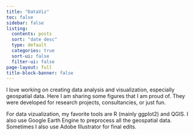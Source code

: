 ```yaml
---
title: "DataViz"
toc: false
sidebar: false
listing:
  contents: posts
  sort: "date desc"
  type: default
  categories: true
  sort-ui: false
  filter-ui: false
page-layout: full
title-block-banner: false
---
```


I love working on creating data analysis and visualization, especially geospatial data. Here I am sharing some figures that I am proud of. They were developed for research projects, consultancies, or just fun.

For data vizualization, my favorite tools are R (mainly ggplot2) and QGIS. I also use Google Earth Engine to preprocess all the geospatial data. Sometimes I also use Adobe Illustrator for final edits. 
<br> <br>
